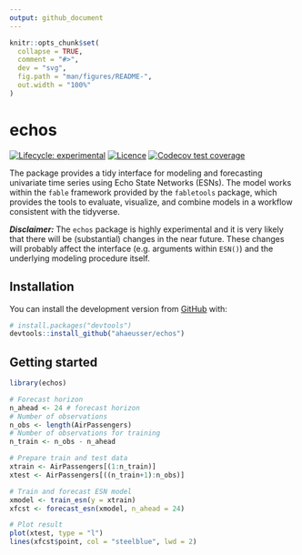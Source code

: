 ```yaml
---
output: github_document
---
```


<!-- README.md is generated from README.Rmd. Please edit that file -->

```r
knitr::opts_chunk$set(
  collapse = TRUE,
  comment = "#>",
  dev = "svg",
  fig.path = "man/figures/README-",
  out.width = "100%"
)
```

# echos

<!-- badges: start -->
[![Lifecycle: experimental](https://img.shields.io/badge/lifecycle-experimental-orange.svg)](https://www.tidyverse.org/lifecycle/#experimental)
[![Licence](https://img.shields.io/badge/licence-GPL--3-blue.svg)](https://www.gnu.org/licenses/gpl-3.0.en.html)
[![Codecov test coverage](https://codecov.io/gh/ahaeusser/echos/branch/master/graph/badge.svg)](https://app.codecov.io/gh/ahaeusser/echos?branch=master)
<!-- badges: end -->

The package provides a tidy interface for modeling and forecasting univariate time series using Echo State Networks (ESNs). The model works within the `fable` framework provided by the `fabletools` package, which provides the tools to evaluate, visualize, and combine models in a workflow consistent with the tidyverse.

***Disclaimer:*** The `echos` package is highly experimental and it is very likely that there will be (substantial) changes in the near future. These changes will probably affect the interface (e.g. arguments within `ESN()`) and the underlying modeling procedure itself.


## Installation

You can install the development version from [GitHub](https://github.com/) with:

``` r
# install.packages("devtools")
devtools::install_github("ahaeusser/echos")
```

## Getting started

```r

library(echos)

# Forecast horizon
n_ahead <- 24 # forecast horizon
# Number of observations
n_obs <- length(AirPassengers)
# Number of observations for training
n_train <- n_obs - n_ahead

# Prepare train and test data
xtrain <- AirPassengers[(1:n_train)]
xtest <- AirPassengers[((n_train+1):n_obs)]

# Train and forecast ESN model
xmodel <- train_esn(y = xtrain)
xfcst <- forecast_esn(xmodel, n_ahead = 24)

# Plot result
plot(xtest, type = "l")
lines(xfcst$point, col = "steelblue", lwd = 2)

```



<!-- ## Usage -->

<!-- ### Load packages -->
<!-- ```{r packages, warning=FALSE, message=FALSE} -->
<!-- library(echos) -->
<!-- library(tidyverse) -->
<!-- library(tsibble) -->
<!-- library(fabletools) -->
<!-- library(fable) -->
<!-- ``` -->

<!-- ```{r abbreviations, echo=FALSE, warning=FALSE, message=FALSE, results='hide'} -->
<!-- Sys.setlocale("LC_TIME", "C") -->
<!-- ``` -->


<!-- ### Prepare data -->

<!-- The dataset `m4_monthly` is a monthly `tsibble` contains the time series with the ID `"M10960"` from the M4 Forecasting Competition. The first 300 observations are used for model training and last 24 observations are used for testing (hold-out data). -->



<!-- ### Model -->

<!-- The function `fabletools::model()` is used to automatically train an ESN to the time series data. The object `mdl` is a `mable` containing the trained ESN. -->

<!-- ```{r model} -->
<!-- # Automatic model training of ESN -->
<!-- mdl <- data_train %>% -->
<!--   model("ESN" = ESN(value)) -->

<!-- mdl -->
<!-- ``` -->

<!-- The function `report` is used to get a detailed summary of the trained ESN. From the output below, you get the following information about the trained model: -->

<!-- * Network size -->
<!--   * `Inputs`: The number of input variables -->
<!--   * `Reservoir`: The number of internal states (the reservoir is the hidden layer of an ESN) -->
<!--   * `Outputs`: The number of output variables (= response variables) -->
<!-- * Model inputs (from the output, you can see that two model inputs are used (one lag plus the intercept term)) -->
<!--   * `Constant`: Indicates whether an intercept term is used or not -->
<!--   * `Lags`: The lags of the output variable, which are used as model input -->
<!-- * Differences: First differences are calculated to achieve stationarity -->
<!-- * Scaling -->
<!--   * `Inputs`: The training data are scaled to the interval `(-1, 1)` -->
<!--   * `Random uniform`: The input weights matrix and the reservoir weight matrix are drawn from a random uniform distribution with interval `(-0.5, 0.5)` -->
<!-- * Hyperparameters: -->
<!--   * `alpha`: Leakage rate (smoothing parameter) -->
<!--   * `rho`: Spectral radius for scaling the reservoir weight matrix -->
<!--   * `lambda`: Regularization parameter for the ridge regression -->
<!--   * `density`: The density of the reservoir weight matrix -->
<!-- * Metrics: -->
<!--   * `df`: Effective Degrees of Freedom -->
<!--   * `aic`: Akaike Information Criterion -->
<!--   * `bic`: Bayesian Information Criterion -->
<!--   * `hq`: Hannan-Quinn Information Criterion -->


<!-- ```{r summary} -->
<!-- # Detailed report of ESN -->
<!-- mdl %>% -->
<!--   select(ESN) %>% -->
<!--   report() -->

<!-- ``` -->


<!-- ### Forecast -->

<!-- The function `fabletools::forecast()` is used to forecast the trained model 24-steps ahead. The object `fcst` is a `fable` containing the forecasts of the ESN. -->

<!-- ```{r forecast} -->
<!-- # Forecast models -->
<!-- fcst <- mdl %>% -->
<!--   forecast(h = 24) -->

<!-- fcst -->
<!-- ``` -->


<!-- ### Visualize -->

<!-- Plot the forecast along the actual values (training and test data). -->

<!-- ```{r plot} -->
<!-- # Visualize forecast and actual values -->
<!-- fcst %>% -->
<!--   autoplot( -->
<!--     bind_rows( -->
<!--       data_train, -->
<!--       data_test)) -->

<!-- ``` -->


<!-- ## Work in Progress -->

<!-- * Implement further functions -->
<!--   + `refit.ESN()` -->
<!--   + `generate.ESN()` -->
<!--   + `stream.ESN()` -->
<!--   + `reservoir.ESN()` -->
<!--   + `plot_reservoir()` -->
<!--   + ... -->
<!-- * Enhance `ESN()` to multivariate time series -->
